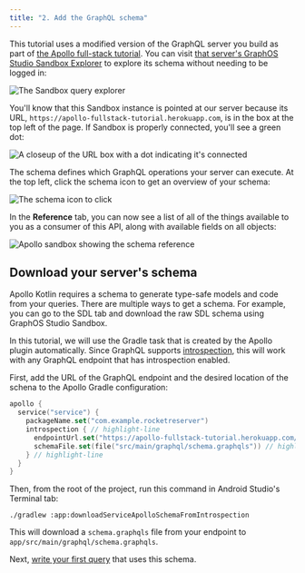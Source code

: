 ```yaml
---
title: "2. Add the GraphQL schema"
---
```


This tutorial uses a modified version of the GraphQL server you build as part of [the Apollo full-stack tutorial](https://www.apollographql.com/docs/tutorial/introduction/). You can visit [that server's GraphOS Studio Sandbox Explorer](https://studio.apollographql.com/sandbox/explorer?endpoint=https%3A%2F%2Fapollo-fullstack-tutorial.herokuapp.com%2Fgraphql) to explore its schema without needing to be logged in:

<img src="images/sandbox_landing.png" alt="The Sandbox query explorer" class="screenshot"/>

You'll know that this Sandbox instance is pointed at our server because its URL, `https://apollo-fullstack-tutorial.herokuapp.com`, is in the box at the top left of the page. If Sandbox is properly connected, you'll see a green dot:

<img src="images/sandbox_green_dot.png" alt="A closeup of the URL box with a dot indicating it's connected" class="screenshot"/>

The schema defines which GraphQL operations your server can execute. At the top left, click the schema icon to get an overview of your schema:

<img src="images/schema_icon.png" alt="The schema icon to click" class="screenshot"/>

In the **Reference** tab, you can now see a list of all of the things available to you as a consumer of this API, along with available fields on all objects:

<img src="images/sandbox_schema_reference.png" alt="Apollo sandbox showing the schema reference" class="screenshot"/>

## Download your server's schema

Apollo Kotlin requires a schema to generate type-safe models and code from your queries. There are multiple ways to get a schema. For example, you can go to the SDL tab and download the raw SDL schema using GraphOS Studio Sandbox.

In this tutorial, we will use the Gradle task that is created by the Apollo plugin automatically. Since GraphQL supports [introspection](https://graphql.org/learn/introspection/), this will work with any GraphQL endpoint that has introspection enabled.

First, add the URL of the GraphQL endpoint and the desired location of the schena to the Apollo Gradle configuration:

```kotlin title="app/build.gradle.kts"
apollo {
  service("service") {
    packageName.set("com.example.rocketreserver")
    introspection { // highlight-line
      endpointUrl.set("https://apollo-fullstack-tutorial.herokuapp.com/graphql") // highlight-line
      schemaFile.set(file("src/main/graphql/schema.graphqls")) // highlight-line
    } // highlight-line
  }
}
```

Then, from the root of the project, run this command in Android Studio's Terminal tab:

```shell title="(shell)"
./gradlew :app:downloadServiceApolloSchemaFromIntrospection
```

This will download a `schema.graphqls` file from your endpoint to `app/src/main/graphql/schema.graphqls`.

Next, [write your first query](03-write-your-first-query) that uses this schema.
